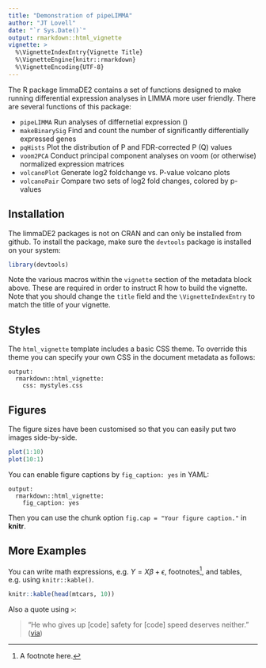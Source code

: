 ```yaml
---
title: "Demonstration of pipeLIMMA"
author: "JT Lovell"
date: "`r Sys.Date()`"
output: rmarkdown::html_vignette
vignette: >
  %\VignetteIndexEntry{Vignette Title}
  %\VignetteEngine{knitr::rmarkdown}
  %\VignetteEncoding{UTF-8}
---
```


The R package limmaDE2 contains a set of functions designed to make running differential expression analyses in LIMMA more user friendly. There are several functions of this package:

- `pipeLIMMA` Run analyses of differnetial expression ()
- `makeBinarySig` Find and count the number of significantly differentially expressed genes
- `pqHists` Plot the distribution of P and FDR-corrected P (Q) values
- `voom2PCA` Conduct principal component analyses on voom (or otherwise) normalized expression matrices
- `volcanoPlot` Generate log2 foldchange vs. P-value volcano plots
- `volcanoPair` Compare two sets of log2 fold changes, colored by p-values


## Installation
The limmaDE2 packages is not on CRAN and can only be installed from github. To install the package, make sure the `devtools` package is installed on your system:

```r
library(devtools)

```


Note the various macros within the `vignette` section of the metadata block above. These are required in order to instruct R how to build the vignette. Note that you should change the `title` field and the `\VignetteIndexEntry` to match the title of your vignette.

## Styles

The `html_vignette` template includes a basic CSS theme. To override this theme you can specify your own CSS in the document metadata as follows:

    output: 
      rmarkdown::html_vignette:
        css: mystyles.css

## Figures

The figure sizes have been customised so that you can easily put two images side-by-side. 

```r
plot(1:10)
plot(10:1)
```

You can enable figure captions by `fig_caption: yes` in YAML:

    output:
      rmarkdown::html_vignette:
        fig_caption: yes

Then you can use the chunk option `fig.cap = "Your figure caption."` in **knitr**.

## More Examples

You can write math expressions, e.g. $Y = X\beta + \epsilon$, footnotes^[A footnote here.], and tables, e.g. using `knitr::kable()`.

```r
knitr::kable(head(mtcars, 10))
```

Also a quote using `>`:

> "He who gives up [code] safety for [code] speed deserves neither."
([via](https://twitter.com/hadleywickham/status/504368538874703872))
